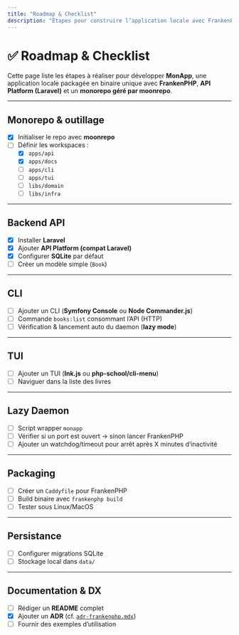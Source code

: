 ```yaml
---
title: "Roadmap & Checklist"
description: "Étapes pour construire l’application locale avec FrankenPHP, API Platform et moonrepo"
---
```


# ✅ Roadmap & Checklist

Cette page liste les étapes à réaliser pour développer **MonApp**, une application locale packagée en binaire unique avec **FrankenPHP**, **API Platform (Laravel)** et un **monorepo géré par moonrepo**.

---

## Monorepo & outillage

- [x] Initialiser le repo avec **moonrepo**
- [ ] Définir les workspaces :
  - [x] `apps/api`
  - [x] `apps/docs`
  - [ ] `apps/cli`
  - [ ] `apps/tui`
  - [ ] `libs/domain`
  - [ ] `libs/infra`

---

## Backend API

- [x] Installer **Laravel**
- [x] Ajouter **API Platform (compat Laravel)**
- [x] Configurer **SQLite** par défaut
- [ ] Créer un modèle simple (`Book`)

---

## CLI

- [ ] Ajouter un CLI (**Symfony Console** ou **Node Commander.js**)
- [ ] Commande `books:list` consommant l’API (HTTP)
- [ ] Vérification & lancement auto du daemon (**lazy mode**)

---

## TUI

- [ ] Ajouter un TUI (**Ink.js** ou **php-school/cli-menu**)
- [ ] Naviguer dans la liste des livres

---

## Lazy Daemon

- [ ] Script wrapper `monapp`
- [ ] Vérifier si un port est ouvert → sinon lancer FrankenPHP
- [ ] Ajouter un watchdog/timeout pour arrêt après X minutes d’inactivité

---

## Packaging

- [ ] Créer un `Caddyfile` pour FrankenPHP
- [ ] Build binaire avec `frankenphp build`
- [ ] Tester sous Linux/MacOS

---

## Persistance

- [ ] Configurer migrations SQLite
- [ ] Stockage local dans `data/`

---

## Documentation & DX

- [ ] Rédiger un **README** complet
- [x] Ajouter un **ADR** (cf. [`adr-frankenphp.mdx`](./adr-frankenphp))
- [ ] Fournir des exemples d’utilisation

